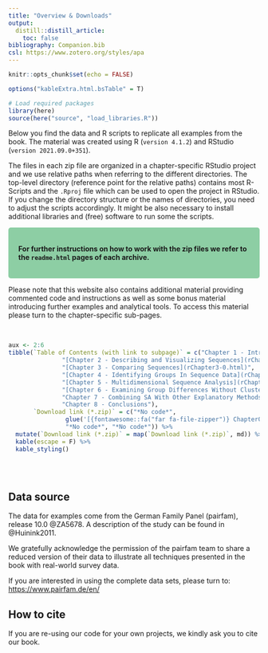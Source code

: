 ```yaml
---
title: "Overview & Downloads"
output:
  distill::distill_article:
    toc: false
bibliography: Companion.bib
csl: https://www.zotero.org/styles/apa
---
```


```r
knitr::opts_chunk$set(echo = FALSE)

options("kableExtra.html.bsTable" = T)

# Load required packages
library(here)
source(here("source", "load_libraries.R"))
```

Below you find the data and R scripts to replicate all examples from the book. The material was created using R (`version 4.1.2`) and RStudio (`version 2021.09.0+351`).

The files in each zip file are organized in a chapter-specific RStudio project and we use relative paths when referring to the different directories. The top-level directory (reference point for the relative paths) contains most R-Scripts and the `.Rproj` file which can be used to open the project in RStudio. If you change the directory structure or the names of directories, you need to adjust the scripts accordingly. It might be also necessary to install additional libraries and (free) software to run some the scripts. 

<style>
div.green {background-color:#8DCEA4; border-radius: 5px; padding: 20px;}
</style>
<div class = "green">
**For further instructions on how to work with the zip files we refer to the `readme.html` pages of each archive.**
</div>

<p></p>

Please note that this website also contains additional material providing commented code and instructions as well as some bonus material introducing further examples and analytical tools. To access this material please turn to the chapter-specific sub-pages. 

<br>

```r
aux <- 2:6
tibble(`Table of Contents (with link to subpage)` = c("Chapter 1 - Introduction",
               "[Chapter 2 - Describing and Visualizing Sequences](rChapter2-0.html)",
               "[Chapter 3 - Comparing Sequences](rChapter3-0.html)",
               "[Chapter 4 - Identifying Groups In Sequence Data](rChapter4-0.html)",
               "[Chapter 5 - Multidimensional Sequence Analysis](rChapter5-0.html)",
               "[Chapter 6 - Examining Group Differences Without Cluster Analysis](rChapter6-0.html)", 
               "Chapter 7 - Combining SA With Other Explanatory Methods", 
               "Chapter 8 - Conclusions"),
       `Download link (*.zip)` = c("*No code*", 
                glue('[{fontawesome::fa("far fa-file-zipper")} Chapter0{aux}.zip](source/Chapter0{aux}.zip)'), 
                "*No code*", "*No code*")) %>% 
  mutate(`Download link (*.zip)` = map(`Download link (*.zip)`, md)) %>%
  kable(escape = F) %>%
  kable_styling()
  
```

<br>

## Data source
The data for examples come from the German Family Panel (pairfam), release 10.0 @ZA5678. A description of the study can be found in @Huinink2011. 

We gratefully acknowledge the permission of the pairfam team to share a reduced version of their data to illustrate all techniques presented in the book with real-world survey data.

If you are interested in using the complete data sets, please turn to: <https://www.pairfam.de/en/>


## How to cite

If you are re-using our code for your own projects, we kindly ask you to cite our book.
